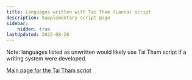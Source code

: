 ```yaml
---
title: Languages written with Tai Tham (Lanna) script
description: Supplementary script page
sidebar:
    hidden: true
lastUpdated: 2025-08-28
---
```



Note: languages listed as unwritten would likely use Tai Tham script if a writing system were developed.

<WsList script='Lana' />

[Main page for the Tai Tham script](/scrlang/script-lana)

